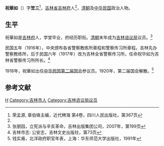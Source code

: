 {{Infobox Officeholder
|姓名=祝華如
|圖像=File:祝華如.jpg
|圖像大小=200px
|圖像說明=  
|字    = 
|號    = 
|別名    = 
|出生日期 = 
|出生地點 = 
|逝世日期 = 
|逝世地點 = 
|死因    = 
|墓地    = 
|籍貫    = 
|政黨    = 
|parents  = 
|配偶   =
|伴侶    = 
|relatives  =  
|children  =  
|著作    = 
|past    = 
}}
'''祝華如'''（{{bd|？||？|}}）字'''笠三'''<ref>荣孟源, 章伯锋主编，近代稗海 第4卷，四川人民出版社，第367页</ref>，[[吉林省|吉林省]][[吉林府|吉林府]]人<ref name=zhang/>，[[清朝|清朝]]及[[中华民国|中华民国]]政治人物。

==生平==
祝華如是[[吉林府|吉林府]]人，学堂毕业，府经历职衔。[[清朝|清朝]]末年成为[[吉林谘议局|吉林谘议局]]议员。<ref name=zhang>张朋园，立宪派与辛亥革命，吉林出版集团公司，2007年，第199页</ref>

民国五年（1916年），中央颁布各省警察教练所章程和警察传习所章程。吉林先办警察教练所，后于民国六年（1917年）改为吉林全省警察传习所，任命祝华如为吉林省警察传习所所长。<ref>吉林市志: 公安志，吉林文史出版社，第73页</ref>

1918年，祝華如出任[[中华民国第二届国会|中华民国第二届国会]]参议员。1920年，第二届国会解散。<ref>钱实甫，北洋政府职官年表，上海：华东师范大学出版社，1991年</ref>

==参考文献==
{{reflist}}
{{中華民國第二屆國會參議院議員}}
[[Category:祝姓|H]]
[[Category:吉林市人|Category:吉林市人]]
[[Category:吉林咨议局议员|Category:吉林咨议局议员]]